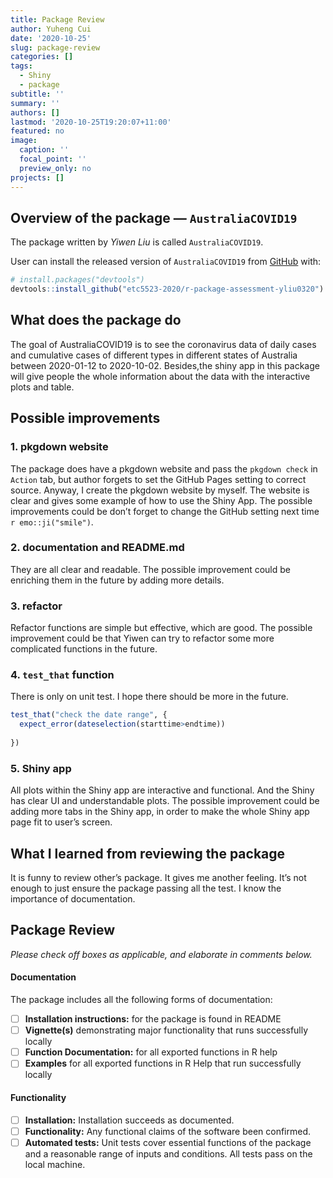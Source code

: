 ```yaml
---
title: Package Review
author: Yuheng Cui
date: '2020-10-25'
slug: package-review
categories: []
tags:
  - Shiny
  - package
subtitle: ''
summary: ''
authors: []
lastmod: '2020-10-25T19:20:07+11:00'
featured: no
image:
  caption: ''
  focal_point: ''
  preview_only: no
projects: []
---
```


## Overview of the package --- `AustraliaCOVID19`

The package written by *Yiwen Liu* is called `AustraliaCOVID19`.

User can install the released version of `AustraliaCOVID19` from [GitHub]("etc5523-2020/r-package-assessment-yliu0320") with:

``` r
# install.packages("devtools")
devtools::install_github("etc5523-2020/r-package-assessment-yliu0320")
```


## What does the package do

The goal of AustraliaCOVID19 is to see the coronavirus data of daily cases and cumulative cases of different types in different states of Australia between 2020-01-12 to 2020-10-02. Besides,the shiny app in this package will give people the whole information about the data with the interactive plots and table.




## Possible improvements

### 1. pkgdown website

The package does have a pkgdown website and pass the `pkgdown check` in `Action` tab, but author forgets to set the GitHub Pages setting to correct source. Anyway, I create the pkgdown website by myself. The website is clear and gives some example of how to use the Shiny App. The possible improvements could be don't forget to change the GitHub setting next time `r emo::ji("smile")`.
 

### 2. documentation and README.md

They are all clear and readable. The possible improvement could be enriching them in the future by adding more details.

### 3. refactor

Refactor functions are simple but effective, which are good. The possible improvement could be that Yiwen can try to refactor some more complicated functions in the future.


### 4. `test_that` function

There is only on unit test. I hope there should be more in the future.

```r
test_that("check the date range", {
  expect_error(dateselection(starttime>endtime))
  
})
```

### 5. Shiny app

All plots within the Shiny app are interactive and functional. And the Shiny has clear UI and understandable plots. The possible improvement could be adding more tabs in the Shiny app, in order to make the whole Shiny app page fit to user's screen.


## What I learned from reviewing the package

It is funny to review other's package. It gives me another feeling. It's not enough to just ensure the package passing all the test. I know the importance of documentation. 



## Package Review

*Please check off boxes as applicable, and elaborate in comments below.*

#### Documentation

The package includes all the following forms of documentation:

- [ ] **Installation instructions:** for the package is found in README
- [ ] **Vignette(s)** demonstrating major functionality that runs successfully locally
- [ ] **Function Documentation:** for all exported functions in R help
- [ ] **Examples** for all exported functions in R Help that run successfully locally


#### Functionality

- [ ] **Installation:** Installation succeeds as documented.
- [ ] **Functionality:** Any functional claims of the software been confirmed.
- [ ] **Automated tests:** Unit tests cover essential functions of the package
and a reasonable range of inputs and conditions. All tests pass on the local machine.